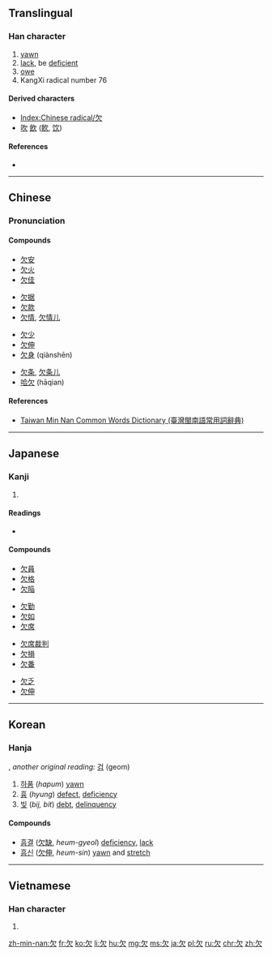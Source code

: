 {{also|缺}}
==Translingual==
{{stroke order|strokes=4}}
{{stroke order|type=animate}}

===Han character===
{{Han char|rn=76|rad=欠|as=00|sn=4|four=2780<sub>2</sub>|canj=弓人 (NO)}}

# [[yawn]]
# [[lack]], be [[deficient]]
# [[owe]]
# KangXi radical number 76

====Derived characters====
* [[Index:Chinese radical/欠]]
* [[吹]] [[飲]] ([[飮]], [[饮]])

====References====
* {{Han ref|kx=0565.010|dkj=15991|dj=0953.350|hdz=32133.010|uh=6B20|ud=27424|bh=A4ED|bd=42221}}

----

==Chinese==
{{zh-forms}}

===Pronunciation===
{{zh-pron
|m=qiàn,quē
|c=him3
|h=pfs=khìam
|mn=khiàm
|w=
|mc=y
|oc=y
|ma=Zh-qiàn.ogg
|cat=v,a
}}

====Compounds====
{{top4}}
* [[欠安]]
* [[欠火]]
* [[欠佳]]
{{mid4}}
* [[欠据]]
* [[欠款]]
* [[欠情]], [[欠情儿]]
{{mid4}}
* [[欠少]]
* [[欠伸]]
* [[欠身]] (qiànshēn)
{{mid4}}
* [[欠条]], [[欠条儿]]
* [[哈欠]] (hāqian)
{{bottom}}

====References====
*[http://twblg.dict.edu.tw/holodict_new/result_detail.jsp?n_no=815&curpage=1&sample=%E6%AC%A0&radiobutton=1&querytarget=1&limit=20&pagenum=1&rowcount=13 Taiwan Min Nan Common Words Dictionary (臺灣閩南語常用詞辭典)]

----

==Japanese==

===Kanji===
{{ja-kanji|grade=4|rs=欠00|style=s|kyu=缺}}

# {{defn|lang=ja|sort=欠00}}

====Readings====
* {{ja-readings|goon=[[こん]] (kon)|kanon=[[けん]] (ken)|kanyoon=[[けつ]] (ketsu)|kun=[[かける]] (kakeru), [[あくび]] (akubi)}}

====Compounds====
{{top4}}
* [[欠員]]
* [[欠格]]
* [[欠陥]]
{{mid4}}
* [[欠勤]]
* [[欠如]]
* [[欠席]]
{{mid4}}
* [[欠席裁判]]
* [[欠損]]
* [[欠番]]
{{mid4}}
* [[欠乏]]
* [[欠伸]]
{{bottom}}

----

==Korean==

===Hanja===
{{ko-hanja|hangeul=[[흠]], [[감]]|eumhun=|rv=heum, gam|mr=hŭm, kam|y=hum, kam}}, ''another original reading:'' [[검]] (geom)

# [[하품]] (''hapum'') [[yawn]]
# [[흉]] (''hyung'') [[defect]], [[deficiency]]
# [[빚]] (''bij, bit'') [[debt]], [[delinquency]]

====Compounds====
* [[흠결]] ([[欠]][[缺]], ''heum-gyeol'') [[deficiency]], [[lack]]
* [[흠신]] ([[欠]][[伸]], ''heum-sin'') [[yawn]] and [[stretch]]

----

==Vietnamese==

===Han character===
{{vi-hantu|[[khiếm]]|rs=欠00}}

# {{defn|lang=vi|sort=欠00}}

[[Category:CJKV radicals| ]]

[[zh-min-nan:欠]]
[[fr:欠]]
[[ko:欠]]
[[li:欠]]
[[hu:欠]]
[[mg:欠]]
[[ms:欠]]
[[ja:欠]]
[[pl:欠]]
[[ru:欠]]
[[chr:欠]]
[[zh:欠]]